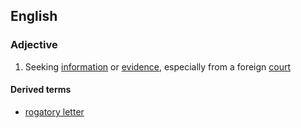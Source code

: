 ==English==

===Adjective===
{{en-adj}}

# Seeking [[information]] or [[evidence]], especially from a foreign [[court]]

====Derived terms====
*[[rogatory letter]]